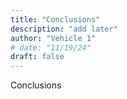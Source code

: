 ```yaml
---
title: "Conclusions"
description: "add later"
author: "Vehicle 1"
# date: "11/19/24"
draft: false
---
```


Conclusions